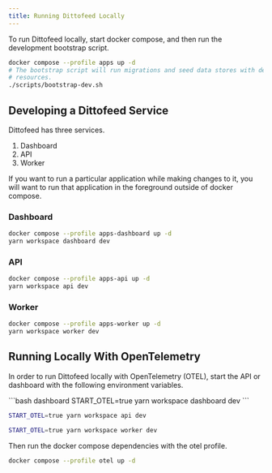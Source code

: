 ```yaml
---
title: Running Dittofeed Locally
---
```


To run Dittofeed locally, start docker compose, and then run the development bootstrap script.

```bash
docker compose --profile apps up -d
# The bootstrap script will run migrations and seed data stores with default
# resources.
./scripts/bootstrap-dev.sh
```

## Developing a Dittofeed Service

Dittofeed has three services.

1. Dashboard
2. API
3. Worker

If you want to run a particular application while making changes to it, you will
want to run that application in the foreground outside of docker compose.

### Dashboard

```bash
docker compose --profile apps-dashboard up -d
yarn workspace dashboard dev
```

### API

```bash
docker compose --profile apps-api up -d
yarn workspace api dev
```

### Worker

```bash
docker compose --profile apps-worker up -d
yarn workspace worker dev
```

## Running Locally With OpenTelemetry

In order to run Dittofeed locally with OpenTelemetry (OTEL), start the API or dashboard with the following environment variables.

<CodeGroup>
```bash dashboard
START_OTEL=true yarn workspace dashboard dev
```

```bash API
START_OTEL=true yarn workspace api dev
```

```bash worker
START_OTEL=true yarn workspace worker dev
```
</CodeGroup>

Then run the docker compose dependencies with the otel profile.

```bash
docker compose --profile otel up -d
```
